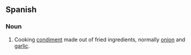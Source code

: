 ==Spanish==

===Noun===
{{es-noun-m}}

# Cooking [[condiment]] made out of fried ingredients, normally [[onion]] and [[garlic]].